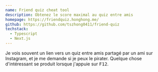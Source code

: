 ```yaml
---
name: Friend quiz cheat tool
description: Obtenez le score maximal au quiz entre amis
homepage: https://friendquiz.honghong.me/
github: https://github.com/tszhong0411/friend-quiz
techstack:
  - Typescript
  - Next.js
---
```


Je vois souvent un lien vers un quiz entre amis partagé par un ami sur Instagram, et je me demande si je peux le pirater. Quelque chose d'intéressant se produit lorsque j'appuie sur <Kbd>F12</Kbd>.
